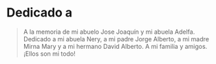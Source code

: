 # Dedicado a {-}


> A la memoria de mi abuelo Jose Joaquín y mi abuela Adelfa. Dedicado a mi abuela Nery, a mi padre Jorge Alberto, a mi madre Mirna Mary y a mi hermano David Alberto. A mi familia y amigos. ¡Ellos son mi todo! 

\clearpage\null\thispagestyle{empty}

